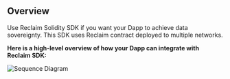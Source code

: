 ## Overview

Use Reclaim Solidity SDK if you want your Dapp to achieve data sovereignty. This SDK uses Reclaim contract deployed to multiple networks.

**Here is a high-level overview of how your Dapp can integrate with Reclaim SDK:**

![Sequence Diagram](/assets/dapp-reclaim-integration.svg)
